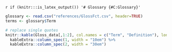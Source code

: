 `r if (knitr:::is_latex_output()) '# Glossary {#C:Glossary}'`

```r
glossary <- read.csv("references/GlossFct.csv", header=TRUE)
terms <- glossary$Term

# replace single quotes
knitr::kable(Gloss_data[,1:2], col.names = c("Term", "Definition"), longtable = T, format="latex") %>% 
  kableExtra::column_spec(1, width = "10em") %>% 
  kableExtra::column_spec(2, width = "30em")
```

